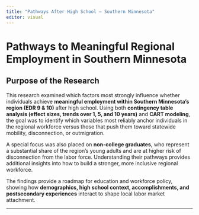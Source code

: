 ```yaml
---
title: "Pathways After High School – Southern Minnesota"
editor: visual
---
```


# Pathways to Meaningful Regional Employment in Southern Minnesota

## Purpose of the Research

This research examined which factors most strongly influence whether individuals achieve **meaningful employment within Southern Minnesota’s region (EDR 9 & 10)** after high school. Using both **contingency table analysis (effect sizes, trends over 1, 5, and 10 years)** and **CART modeling**, the goal was to identify which variables most reliably anchor individuals in the regional workforce versus those that push them toward statewide mobility, disconnection, or outmigration.

A special focus was also placed on **non-college graduates**, who represent a substantial share of the region’s young adults and are at higher risk of disconnection from the labor force. Understanding their pathways provides additional insights into how to build a stronger, more inclusive regional workforce.

The findings provide a roadmap for education and workforce policy, showing how **demographics, high school context, accomplishments, and postsecondary experiences** interact to shape local labor market attachment.

------------------------------------------------------------------------
